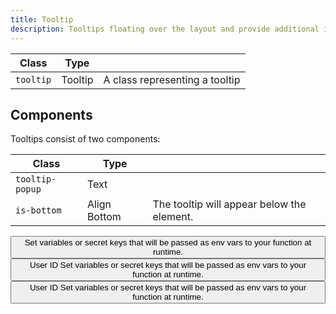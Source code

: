 ```yaml
---
title: Tooltip
description: Tooltips floating over the layout and provide additional information of user interface elements or features upon hover or focus.
---
```


| Class     | Type    |                                |
| --------- | ------- | ------------------------------ |
| `tooltip` | Tooltip | A class representing a tooltip |

## Components

Tooltips consist of two components:

| Class           | Type         |                                            |
| --------------- | ------------ | ------------------------------------------ |
| `tooltip-popup` | Text         |                                            |
| `is-bottom`     | Align Bottom | The tooltip will appear below the element. |

<Preview center overflow>
  <button class="tooltip" aria-label="variables info">
    <span class="icon-info" aria-hidden="true"></span>
    <span class="tooltip-popup" role="tooltip">
      Set variables or secret keys that will be passed as env vars to your
      function at runtime.
    </span>
  </button>

<button class="tag tooltip">
  <span class="icon-duplicate" aria-hidden="true"></span>
  <span class="text">User ID</span>
  <span class="tooltip-popup" role="tooltip">
    Set variables or secret keys that will be passed as env vars to your
    function at runtime.
  </span>
</button>

<button class="tag tooltip">
    <span class="icon-duplicate" aria-hidden="true"></span>
    <span class="text">User ID</span>
    <span class="tooltip-popup is-bottom" role="tooltip">
      Set variables or secret keys that will be passed as env vars to your function at runtime.
  </span>
</button>
</Preview>
